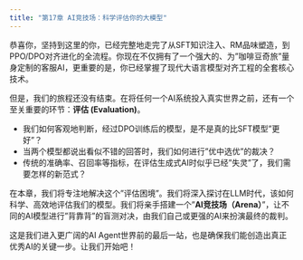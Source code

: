 ```yaml
---
title: "第17章 AI竞技场：科学评估你的大模型"
---
```


恭喜你，坚持到这里的你，已经完整地走完了从SFT知识注入、RM品味塑造，到PPO/DPO对齐进化的全流程。你现在不仅拥有了一个强大的、为"咖啡豆奇旅"量身定制的客服AI，更重要的是，你已经掌握了现代大语言模型对齐工程的全套核心技术。

但是，我们的旅程还没有结束。在将任何一个AI系统投入真实世界之前，还有一个至关重要的环节：**评估 (Evaluation)**。

*   我们如何客观地判断，经过DPO训练后的模型，是不是真的比SFT模型"更好"？
*   当两个模型都说出看似不错的回答时，我们如何进行"优中选优"的裁决？
*   传统的准确率、召回率等指标，在评估生成式AI时似乎已经"失灵"了，我们需要怎样的新范式？

在本章，我们将专注地解决这个"评估困境"。我们将深入探讨在LLM时代，该如何科学、高效地评估我们的模型。我们将亲手搭建一个"**AI竞技场（Arena）**"，让不同的AI模型进行"背靠背"的盲测对决，由我们自己或更强的AI来扮演最终的裁判。

这是我们进入更广阔的AI Agent世界前的最后一站，也是确保我们能创造出真正优秀AI的关键一步。让我们开始吧！ 